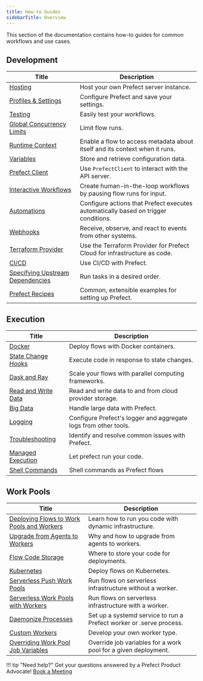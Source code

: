 ```yaml
---
title: How-to Guides
sidebarTitle: Overview
---
```



This section of the documentation contains how-to guides for common workflows and use cases.

## Development

| Title                                                  | Description                                                                                        |
| -------------------------------------------------------- | -------------------------------------------------------------------------------------------------- |
| [Hosting](/2.17.1/guides/host/) | Host your own Prefect server instance. |
| [Profiles & Settings](/2.17.1/guides/settings/) | Configure Prefect and save your settings. |
| [Testing](/2.17.1/guides/testing/) | Easily test your workflows. |
| [Global Concurrency Limits](/2.17.1/guides/global-concurrency-limits/) | Limit flow runs. |
| [Runtime Context](/2.17.1/guides/runtime-context/) | Enable a flow to access metadata about itself and its context when it runs.  |
| [Variables](/2.17.1/guides/variables/) | Store and retrieve configuration data. |
| [Prefect Client](/2.17.1/guides/using-the-client/) | Use `PrefectClient` to interact with the API server. |
| [Interactive Workflows](/2.17.1/guides/creating-interactive-workflows/) | Create human-in-the-loop workflows by pausing flow runs for input. |
| [Automations](/2.17.1/guides/automations/) | Configure actions that Prefect executes automatically based on trigger conditions. |
| [Webhooks](/2.17.1/guides/webhooks/) | Receive, observe, and react to events from other systems. |
| [Terraform Provider](https://registry.terraform.io/providers/PrefectHQ/prefect/latest/docs/guides/getting-started) | Use the Terraform Provider for Prefect Cloud for infrastructure as code. |
| [CI/CD](/2.17.1/guides/ci-cd/) | Use CI/CD with Prefect. |
| [Specifying Upstream Dependencies](/2.17.1/guides/specifying-upstream-dependencies) | Run tasks in a desired order. |
| [Prefect Recipes](/2.17.1/recipes/recipes/) |  Common, extensible examples for setting up Prefect. |

## Execution

| Title                                                  | Description                                                                                        |
| -------------------------------------------------------- | -------------------------------------------------------------------------------------------------- |
| [Docker](/2.17.1/guides/docker/) | Deploy flows with Docker containers. |
| [State Change Hooks](/2.17.1/guides/state-change-hooks/) | Execute code in response to state changes. |
| [Dask and Ray](/2.17.1/guides/dask-ray-task-runners/) | Scale your flows with parallel computing frameworks. |
| [Read and Write Data](/2.17.1/guides/moving-data/) | Read and write data to and from cloud provider storage. |
| [Big Data](/2.17.1/guides/big-data/) | Handle large data with Prefect. |
| [Logging](/2.17.1/guides/logs/) | Configure Prefect's logger and aggregate logs from other tools. |
| [Troubleshooting](/2.17.1/guides/troubleshooting/) | Identify and resolve common issues with Prefect. |
| [Managed Execution](/2.17.1/guides/managed-execution/) | Let prefect run your code. |
| [Shell Commands](/2.17.1/guides/cli-shell/) | Shell commands as Prefect flows |

## Work Pools

| Title                                                  | Description                                                                                        |
| -------------------------------------------------------- | -------------------------------------------------------------------------------------------------- |
| [Deploying Flows to Work Pools and Workers](/2.17.1/guides/prefect-deploy/) | Learn how to run you code with dynamic infrastructure. |
| [Upgrade from Agents to Workers](/2.17.1/guides/upgrade-guide-agents-to-workers/) | Why and how to upgrade from agents to workers. |
| [Flow Code Storage](/2.17.1/guides/deployment/storage-guide/) | Where to store your code for deployments. |
| [Kubernetes](/2.17.1/guides/deployment/kubernetes/) | Deploy flows on Kubernetes. |
| [Serverless Push Work Pools](/2.17.1/guides/deployment/push-work-pools/) | Run flows on serverless infrastructure without a worker. |
| [Serverless Work Pools with Workers](/2.17.1/guides/deployment/serverless-workers/) | Run flows on serverless infrastructure with a worker. |
| [Daemonize Processes](/2.17.1/guides/deployment/daemonize/) | Set up a systemd service to run a Prefect worker or .serve process. |
| [Custom Workers](/2.17.1/guides/deployment/developing-a-new-worker-type/) | Develop your own worker type. |
| [Overriding Work Pool Job Variables](/2.17.1/guides/deployment/overriding-job-variables/) | Override job variables for a work pool for a given deployment. |

!!! tip "Need help?"
    Get your questions answered by a Prefect Product Advocate! [Book a Meeting](https://calendly.com/prefect-experts/prefect-product-advocates?utm_campaign=prefect_docs_cloud&utm_content=prefect_docs&utm_medium=docs&utm_source=docs)